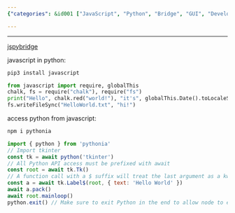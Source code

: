 ```yaml
---
{"categories": &id001 ["JavaScript", "Python", "Bridge", "GUI", "Development", "NPM", "Modules"], "category": "javascript", "date": "2022-09-17 07:58:20", "description": "The JavaScript Python Bridge is a tool that bridges the gap between JavaScript and Python, enabling seamless integration between the two languages. This bridge can be installed through npm and provides functions for importing Python modules and accessing global variables in JavaScript. It opens up possibilities for GUI development using libraries like tkinter.", "tags": *id001, "title": "Javascript Python Bridge"}

---
```


------

[jspybridge](https://github.com/extremeheat/JSPyBridge)

javascript in python:

```bash
pip3 install javascript

```

```python
from javascript import require, globalThis
chalk, fs = require("chalk"), require("fs")
print("Hello", chalk.red("world!"), "it's", globalThis.Date().toLocaleString())
fs.writeFileSync("HelloWorld.txt", "hi!")

```

access python from javascript:

```bash
npm i pythonia

```

```javascript
import { python } from 'pythonia'
// Import tkinter
const tk = await python('tkinter')
// All Python API access must be prefixed with await
const root = await tk.Tk()
// A function call with a $ suffix will treat the last argument as a kwarg dict
const a = await tk.Label$(root, { text: 'Hello World' })
await a.pack()
await root.mainloop()
python.exit() // Make sure to exit Python in the end to allow node to exit. You can also use process.exit.

```

